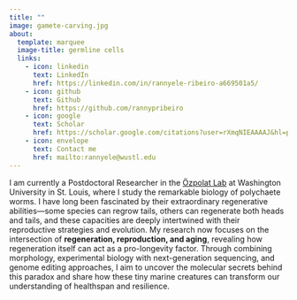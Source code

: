 ```yaml
---
title: ""
image: gamete-carving.jpg
about:
  template: marquee
  image-title: germline cells
  links:
    - icon: linkedin
      text: LinkedIn
      href: https://linkedin.com/in/rannyele-ribeiro-a669501a5/
    - icon: github
      text: Github
      href: https://github.com/rannypribeiro
    - icon: google
      text: Scholar
      href: https://scholar.google.com/citations?user=rXmqNIEAAAAJ&hl=pt-BR
    - icon: envelope
      text: Contact me
      href: mailto:rannyele@wustl.edu
---
```


<p style="text-align: center;">

I am currently a Postdoctoral Researcher in the [Özpolat Lab](https://bduyguozpolat.org/) at Washington University in St. Louis, where I study the remarkable biology of polychaete worms. I have long been fascinated by their extraordinary regenerative abilities—some species can regrow tails, others can regenerate both heads and tails, and these capacities are deeply intertwined with their reproductive strategies and evolution. My research now focuses on the intersection of **regeneration, reproduction, and aging**, revealing how regeneration itself can act as a pro-longevity factor. Through combining morphology, experimental biology with next-generation sequencing, and genome editing approaches, I aim to uncover the molecular secrets behind this paradox and share how these tiny marine creatures can transform our understanding of healthspan and resilience.

</p>
